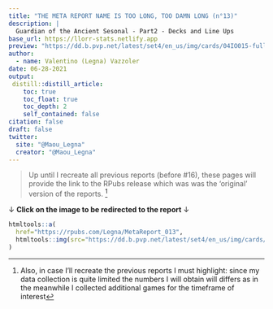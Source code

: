 ```yaml
---
title: "THE META REPORT NAME IS TOO LONG, TOO DAMN LONG (n°13)"
description: |
  Guardian of the Ancient Sesonal - Part2 - Decks and Line Ups
base_url: https://llorr-stats.netlify.app  
preview: "https://dd.b.pvp.net/latest/set4/en_us/img/cards/04IO015-full.png"
author:
  - name: Valentino (Legna) Vazzoler
date: 06-28-2021
output:
 distill::distill_article:
    toc: true
    toc_float: true
    toc_depth: 2
    self_contained: false
citation: false
draft: false
twitter:
  site: "@Maou_Legna"
  creator: "@Maou_Legna"
---
```


> Up until I recreate all previous reports (before #16), these pages will provide the link to the RPubs release which was was the 'original' version of the reports. [^1]

<aside>
$\downarrow$ **Click on the image to be redirected to the report** $\downarrow$
```r
htmltools::a(
  href="https://rpubs.com/Legna/MetaReport_013",
  htmltools::img(src="https://dd.b.pvp.net/latest/set4/en_us/img/cards/04IO015-full.png")
)
```
</aside>


[^1]: Also, in case I'll recreate the previous reports I must highlight: since my data collection is quite limited the numbers I will obtain will differs as in the meanwhile I collected additional games for the timeframe of interest
